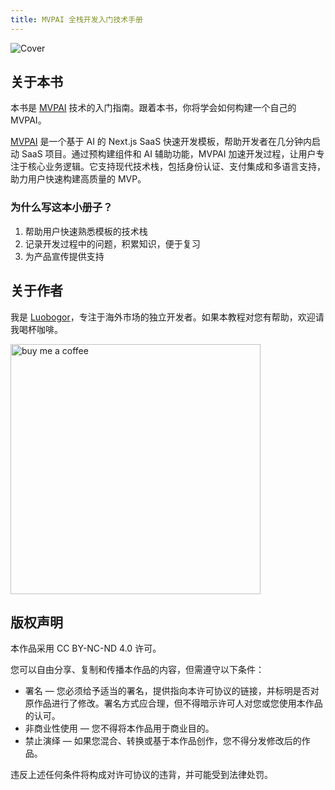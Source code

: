```yaml
---
title: MVPAI 全栈开发入门技术手册
---
```


![Cover](/og.svg)

## 关于本书
本书是 [MVPAI](https://mvpai.dev) 技术的入门指南。跟着本书，你将学会如何构建一个自己的 MVPAI。

[MVPAI](https://mvpai.dev) 是一个基于 AI 的 Next.js SaaS 快速开发模板，帮助开发者在几分钟内启动 SaaS 项目。通过预构建组件和 AI 辅助功能，MVPAI 加速开发过程，让用户专注于核心业务逻辑。它支持现代技术栈，包括身份认证、支付集成和多语言支持，助力用户快速构建高质量的 MVP。

### 为什么写这本小册子？
1. 帮助用户快速熟悉模板的技术栈
2. 记录开发过程中的问题，积累知识，便于复习
3. 为产品宣传提供支持

## 关于作者
我是 [Luobogor](https://x.com/luobogooooo)，专注于海外市场的独立开发者。如果本教程对您有帮助，欢迎请我喝杯咖啡。

<img src="https://cdn.sanity.io/images/ntncowsx/production/ef19529d61d4a646522d1b2f5b9f7e574f40aa2a-691x691.jpg"
     alt="buy me a coffee"
     width="400"
     height="400"/>

## 版权声明
本作品采用 CC BY-NC-ND 4.0 许可。

您可以自由分享、复制和传播本作品的内容，但需遵守以下条件：
- 署名 — 您必须给予适当的署名，提供指向本许可协议的链接，并标明是否对原作品进行了修改。署名方式应合理，但不得暗示许可人对您或您使用本作品的认可。
- 非商业性使用 — 您不得将本作品用于商业目的。
- 禁止演绎 — 如果您混合、转换或基于本作品创作，您不得分发修改后的作品。

违反上述任何条件将构成对许可协议的违背，并可能受到法律处罚。
